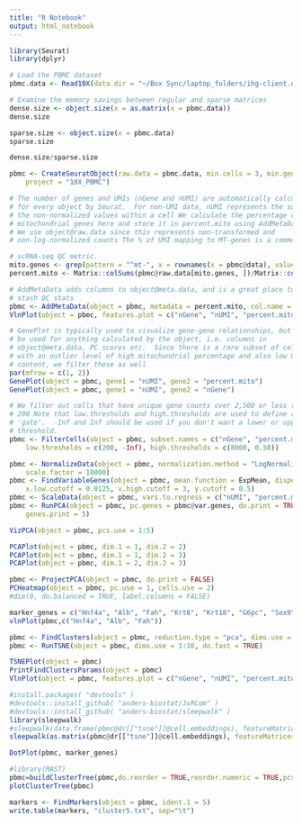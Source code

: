 ```yaml
---
title: "R Notebook"
output: html_notebook
---
```



```r
library(Seurat)
library(dplyr)

# Load the PBMC dataset
pbmc.data <- Read10X(data.dir = "~/Box Sync/laptop_folders/ihg-client.ucsf.edu/willenbringh/FC_102418_analysis/filtered_gene_bc_matrices/mm10/")

# Examine the memory savings between regular and sparse matrices
dense.size <- object.size(x = as.matrix(x = pbmc.data))
dense.size
```

```r
sparse.size <- object.size(x = pbmc.data)
sparse.size
```

```r
dense.size/sparse.size
```

```r
pbmc <- CreateSeuratObject(raw.data = pbmc.data, min.cells = 3, min.genes = 200, 
    project = "10X_PBMC")
```

```r
# The number of genes and UMIs (nGene and nUMI) are automatically calculated
# for every object by Seurat.  For non-UMI data, nUMI represents the sum of
# the non-normalized values within a cell We calculate the percentage of
# mitochondrial genes here and store it in percent.mito using AddMetaData.
# We use object@raw.data since this represents non-transformed and
# non-log-normalized counts The % of UMI mapping to MT-genes is a common

# scRNA-seq QC metric.
mito.genes <- grep(pattern = "^mt-", x = rownames(x = pbmc@data), value = TRUE)
percent.mito <- Matrix::colSums(pbmc@raw.data[mito.genes, ])/Matrix::colSums(pbmc@raw.data)

# AddMetaData adds columns to object@meta.data, and is a great place to
# stash QC stats
pbmc <- AddMetaData(object = pbmc, metadata = percent.mito, col.name = "percent.mito")
VlnPlot(object = pbmc, features.plot = c("nGene", "nUMI", "percent.mito"), nCol = 3)

```

```r
# GenePlot is typically used to visualize gene-gene relationships, but can
# be used for anything calculated by the object, i.e. columns in
# object@meta.data, PC scores etc.  Since there is a rare subset of cells
# with an outlier level of high mitochondrial percentage and also low UMI
# content, we filter these as well
par(mfrow = c(1, 2))
GenePlot(object = pbmc, gene1 = "nUMI", gene2 = "percent.mito")
GenePlot(object = pbmc, gene1 = "nUMI", gene2 = "nGene")
```


```r
# We filter out cells that have unique gene counts over 2,500 or less than
# 200 Note that low.thresholds and high.thresholds are used to define a
# 'gate'.  -Inf and Inf should be used if you don't want a lower or upper
# threshold.
pbmc <- FilterCells(object = pbmc, subset.names = c("nGene", "percent.mito"), 
    low.thresholds = c(200, -Inf), high.thresholds = c(8000, 0.50))
```


```r
pbmc <- NormalizeData(object = pbmc, normalization.method = "LogNormalize", 
    scale.factor = 10000)
pbmc <- FindVariableGenes(object = pbmc, mean.function = ExpMean, dispersion.function = LogVMR, 
    x.low.cutoff = 0.0125, x.high.cutoff = 3, y.cutoff = 0.5)
pbmc <- ScaleData(object = pbmc, vars.to.regress = c("nUMI", "percent.mito"))
pbmc <- RunPCA(object = pbmc, pc.genes = pbmc@var.genes, do.print = TRUE, pcs.print = 1:5, 
    genes.print = 5)

```

```r
VizPCA(object = pbmc, pcs.use = 1:5)

```

```r
PCAPlot(object = pbmc, dim.1 = 1, dim.2 = 2)
PCAPlot(object = pbmc, dim.1 = 1, dim.2 = 3)
PCAPlot(object = pbmc, dim.1 = 2, dim.2 = 3)
```

```r
pbmc <- ProjectPCA(object = pbmc, do.print = FALSE)
PCHeatmap(object = pbmc, pc.use = 1, cells.use = 2)
#dim(0, do.balanced = TRUE, label.columns = FALSE)
```
```r
marker_genes = c("Hnf4a", "Alb", "Fah", "Krt8", "Krt18", "G6pc", "Sox9", "Krt7", "Krt19", "Epcam", "Onecut1", "Afp", "Xist")
vlnPlot(pbmc,c("Hnf4a", "Alb", "Fah"))

```
```r
pbmc <- FindClusters(object = pbmc, reduction.type = "pca", dims.use = 1:5, resolution = 0.6, print.output = 0, save.SNN = TRUE)
pbmc <- RunTSNE(object = pbmc, dims.use = 1:10, do.fast = TRUE)
```


```r
TSNEPlot(object = pbmc)
PrintFindClustersParams(object = pbmc)
VlnPlot(object = pbmc, features.plot = c("nGene", "nUMI", "percent.mito"), nCol = 3)
```

```r
#install.packages( "devtools" )
#devtools::install_github( "anders-biostat/JsRCom" )
#devtools::install_github( "anders-biostat/sleepwalk" )
library(sleepwalk)
#sleepwalk(data.frame(pbmc@dr[["tsne"]]@cell.embeddings), featureMatrices = data.matrix(t(pbmc@data)))
sleepwalk(as.matrix(pbmc@dr[["tsne"]]@cell.embeddings), featureMatrices = as.matrix(t(pbmc@data)))
```


```r
DotPlot(pbmc, marker_genes)
```

```r
#library(MAST)
pbmc=buildClusterTree(pbmc,do.reorder = TRUE,reorder.numeric = TRUE,pcs.use = 1:11)
plotClusterTree(pbmc)
```

```r
markers <- FindMarkers(object = pbmc, ident.1 = 5)
write.table(markers, "cluster5.txt", sep="\t")
```
